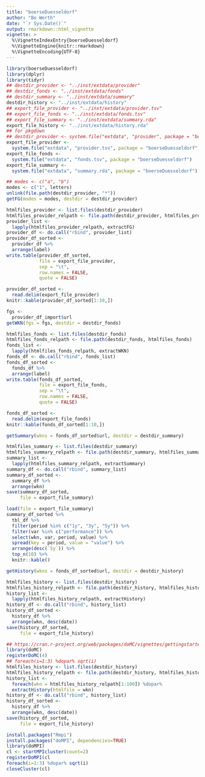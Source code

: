 ```yaml
---
title: "boerseDuesseldorf"
author: "Bo Werth"
date: "`r Sys.Date()`"
output: rmarkdown::html_vignette
vignette: >
  %\VignetteIndexEntry{boerseDuesseldorf}
  %\VignetteEngine{knitr::rmarkdown}
  %\VignetteEncoding{UTF-8}
---
```


```r
library(boerseDuesseldorf)
library(dplyr)
library(tidyr)
## destdir_provider <- "../inst/extdata/provider"
## destdir_fonds <- "../inst/extdata/fonds"
## destdir_summary <- "../inst/extdata/summary"
destdir_history <- "../inst/extdata/history"
## export_file_provider <- "../inst/extdata/provider.tsv"
## export_file_fonds <- "../inst/extdata/fonds.tsv"
## export_file_summary <- "../inst/extdata/summary.rda"
export_file_history <- "../inst/extdata/history.rda"
## for pkgdown
## destdir_provider <- system.file("extdata", "provider", package = "boerseDuesseldorf")
export_file_provider <-
  system.file("extdata", "provider.tsv", package = "boerseDuesseldorf")
export_file_fonds <-
  system.file("extdata", "fonds.tsv", package = "boerseDuesseldorf")
export_file_summary <-
  system.file("extdata", "summary.rda", package = "boerseDuesseldorf")
```

```r
## modes <- c("a", "b")
modes <- c("1", letters)
unlink(file.path(destdir_provider, "*"))
getFG(modes = modes, destdir = destdir_provider)
```

```r
htmlfiles_provider <- list.files(destdir_provider)
htmlfiles_provider_relpath <- file.path(destdir_provider, htmlfiles_provider)
provider_list <-
  lapply(htmlfiles_provider_relpath, extractFG)
provider_df <- do.call("rbind", provider_list)
provider_df_sorted <-
  provider_df %>%
  arrange(label)
write.table(provider_df_sorted,
            file = export_file_provider,
            sep = "\t",
            row.names = FALSE,
            quote = FALSE)
```

```r
provider_df_sorted <-
  read.delim(export_file_provider)
knitr::kable(provider_df_sorted[1:10,])
```

```r
fgs <-
  provider_df_import$url
getWKN(fgs = fgs, destdir = destdir_fonds)
```

```r
htmlfiles_fonds <- list.files(destdir_fonds)
htmlfiles_fonds_relpath <- file.path(destdir_fonds, htmlfiles_fonds)
fonds_list <-
  lapply(htmlfiles_fonds_relpath, extractWKN)
fonds_df <- do.call("rbind", fonds_list)
fonds_df_sorted <-
  fonds_df %>%
  arrange(label)
write.table(fonds_df_sorted,
            file = export_file_fonds,
            sep = "\t",
            row.names = FALSE,
            quote = FALSE)
```

```r
fonds_df_sorted <-
  read.delim(export_file_fonds)
knitr::kable(fonds_df_sorted[1:10,])
```

```r
getSummary(wkns = fonds_df_sorted$url, destdir = destdir_summary)
```

```r
htmlfiles_summary <- list.files(destdir_summary)
htmlfiles_summary_relpath <- file.path(destdir_summary, htmlfiles_summary)
summary_list <-
  lapply(htmlfiles_summary_relpath, extractSummary)
summary_df <- do.call("rbind", summary_list)
summary_df_sorted <-
  summary_df %>%
  arrange(wkn)
save(summary_df_sorted,
     file = export_file_summary)
```

```r
load(file = export_file_summary)
summary_df_sorted %>%
  tbl_df %>%
  filter(period %in% c("1y", "3y", "5y")) %>%
  filter(var %in% c("performance")) %>%
  select(wkn, var, period, value) %>%
  spread(key = period, value = "value") %>%
  arrange(desc(`5y`)) %>%
  top_n(10) %>%
  knitr::kable()
```

```r
getHistory(wkns = fonds_df_sorted$url, destdir = destdir_history)
```

```r
htmlfiles_history <- list.files(destdir_history)
htmlfiles_history_relpath <- file.path(destdir_history, htmlfiles_history)
history_list <-
  lapply(htmlfiles_history_relpath, extractHistory)
history_df <- do.call("rbind", history_list)
history_df_sorted <-
  history_df %>%
  arrange(wkn, desc(date))
save(history_df_sorted,
     file = export_file_history)
```

```r
## https://cran.r-project.org/web/packages/doMC/vignettes/gettingstartedMC.pdf
library(doMC)
registerDoMC(4)
## foreach(i=1:3) %dopar% sqrt(i)
htmlfiles_history <- list.files(destdir_history)
htmlfiles_history_relpath <- file.path(destdir_history, htmlfiles_history)
history_list <-
  foreach(wkn = htmlfiles_history_relpath[1:100]) %dopar%
  extractHistory(htmlfile = wkn)
history_df <- do.call("rbind", history_list)
history_df_sorted <-
  history_df %>%
  arrange(wkn, desc(date))
save(history_df_sorted,
     file = export_file_history)
```

```r
install.packages("Rmpi")
install.packages("doMPI", dependencies=TRUE)
library(doMPI)
cl <- startMPIcluster(count=2)
registerDoMPI(cl
foreach(i=1:3) %dopar% sqrt(i)
closeCluster(cl)
```
